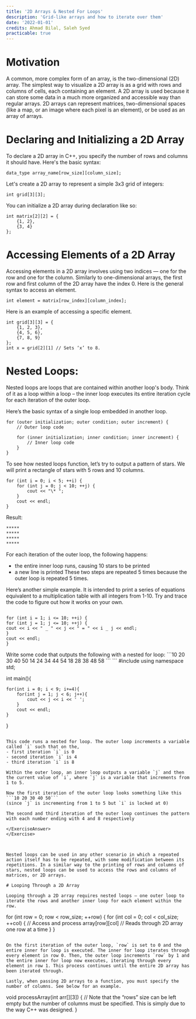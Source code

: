 ```yaml
---
title: '2D Arrays & Nested For Loops'
description: 'Grid-like arrays and how to iterate over them'
date: '2022-01-01'
credits: Ahmad Bilal, Saleh Syed
practicable: true
---
```


# Motivation

A common, more complex form of an array, is the two-dimensional (2D) array. The simplest way to visualize a 2D array is as a grid with rows and columns of cells, each containing an element. A 2D array is used because it can store some data in a much more organized and accessible way than regular arrays. 2D arrays can represent matrices, two-dimensional spaces (like a map, or an image where each pixel is an element), or be used as an array of arrays.

# Declaring and Initializing a 2D Array

To declare a 2D array in C++, you specify the number of rows and columns it should have. Here's the basic syntax:

```
data_type array_name[row_size][column_size];
```

Let's create a 2D array to represent a simple 3x3 grid of integers:

```
int grid[3][3];
```

You can initialize a 2D array during declaration like so:

```
int matrix[2][2] = {
    {1, 2},
    {3, 4}
};
```

# Accessing Elements of a 2D Array

Accessing elements in a 2D array involves using two indices — one for the row and one for the column. Similarly to one-dimensional arrays, the first row and first column of the 2D array have the index 0. Here is the general syntax to access an element.

```
int element = matrix[row_index][column_index];
```

Here is an example of accessing a specific element.

```
int grid[3][3] = {
    {1, 2, 3},
    {4, 5, 6},
    {7, 8, 9}
};
int x = grid[2][1] // Sets ‘x’ to 8.
```

# Nested Loops:

Nested loops are loops that are contained within another loop's body. Think of it as a loop within a loop – the inner loop executes its entire iteration cycle for each iteration of the outer loop.

Here’s the basic syntax of a single loop embedded in another loop.

```
for (outer initialization; outer condition; outer increment) {
    // Outer loop code

    for (inner initialization; inner condition; inner increment) {
        // Inner loop code
    }
}
```

To see how nested loops function, let’s try to output a pattern of stars. We will print a rectangle of stars with 5 rows and 10 columns.

```
for (int i = 0; i < 5; ++i) {
    for (int j = 0; j < 10; ++j) {
        cout << "\* ";
    }
    cout << endl;
}
```

Result:

```*****
*****
*****
*****
*****
```

For each iteration of the outer loop, the following happens:
- the entire inner loop runs, causing 10 stars to be printed
- a new line is printed
These two steps are repeated 5 times because the outer loop is repeated 5 times.

Here’s another simple example. It is intended to print a series of equations equivalent to a multiplication table with all integers from 1-10. Try and trace the code to figure out how it works on your own.

```

for (int i = 1; i <= 10; ++i) {
for (int j = 1; j <= 10; ++j) {
cout << i << " _ " << j << " = " << i _ j << endl;
}
cout << endl;
}

```

<Exercise number='1'>
<ExerciseQuestion>
Write some code that outputs the following with a nested for loop:
```10 20 30 40 50
14 24 34 44 54
18 28 38 48 58
```
</ExerciseQuestion>
<ExerciseAnswer>
```
#include <bits/stdc++.h>
using namespace std;

int main(){

    for(int i = 0; i < 9; i+=4){
        for(int j = 1; j < 6; j++){
            cout << j << i << ' ';
        }
        cout << endl;
    }

}

```

This code runs a nested for loop. The outer loop increments a variable called `i` such that on the,
- first iteration `i` is 0
- second iteration `i` is 4
- third iteration `i` is 8

Within the outer loop, an inner loop outputs a variable `j` and then the current value of `i`, where `j` is a variable that increments from 1 to 5.

Now the first iteration of the outer loop looks something like this
```10 20 30 40 50``` 
(since `j` is incrementing from 1 to 5 but `i` is locked at 0)

The second and third iteration of the outer loop continues the pattern with each number ending with 4 and 8 respectively

</ExerciseAnswer>
</Exercise>



Nested loops can be used in any other scenario in which a repeated action itself has to be repeated, with some modification between its repetitions. In a similar way to the printing of rows and columns of stars, nested loops can be used to access the rows and columns of matrices, or 2D arrays. 

# Looping Through a 2D Array

Looping through a 2D array requires nested loops — one outer loop to iterate the rows and another inner loop for each element within the row. 

```

for (int row = 0; row < row_size; ++row) {
    for (int col = 0; col < col_size; ++col) {
        // Access and process array[row][col]
        // Reads through 2D array one row at a time
    }
}

```

On the first iteration of the outer loop, `row` is set to 0 and the entire inner for loop is executed. The inner for loop iterates through every element in row 0. Then, the outer loop increments `row` by 1 and the entire inner for loop now executes, iterating through every element in row 1. This process continues until the entire 2D array has been iterated through.

Lastly, when passing 2D arrays to a function, you must specify the number of columns. See below for an example.

```

void processArray(int arr[][3]) {
// Note that the “rows” size can be left empty but the number of columns must be specified. This is simply due to the way C++ was designed.
}

```
